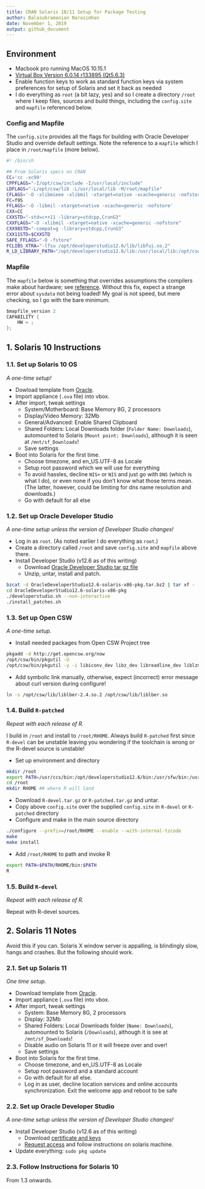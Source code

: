 ```yaml
---
title: CRAN Solaris 10/11 Setup for Package Testing
author: Balasubramanian Narasimhan
date: November 1, 2019
output: github_document
---
```


## Environment

- Macbook pro running MacOS 10.15.1 
- [Virtual Box Version 6.0.14 r133895 (Qt5.6.3)](https://www.virtualbox.org/)
- Enable function keys to work as standard function keys via system
  preferences for setup of Solaris and set it back as needed
- I do everything as `root` (a bit lazy, yes) and so I create a
  directory `/root` where I keep files, sources and build things,
  including the `config.site` and `mapfile` referenced below.
  
### Config and Mapfile

The `config.site` provides all the flags for building with Oracle
Developer Studio and override default settings. Note the reference to
a `mapfile` which I place in `/root/mapfile` (more below). 

```bash
#! /bin/sh

## From Solaris specs on CRAN
CC='cc -xc99'
CPPFLAGS="-I/opt/csw/include -I/usr/local/include"
LDFLAGS="-L/opt/csw/lib -L/usr/local/lib -M/root/mapfile"
CFLAGS='-O -xlibmieee -xlibmil -xtarget=native -xcache=generic -nofstore'
FC=f95
FFLAGS='-O -libmil -xtarget=native -xcache=generic -nofstore'
CXX=CC
CXXSTD="-std=c++11 -library=stdcpp,CrunG3"
CXXFLAGS="-O -xlibmil -xtarget=native -xcache=generic -nofstore"
CXX98STD="-compat=g -library=stdcpp,CrunG3"
CXX11STD=$CXXSTD
SAFE_FFLAGS="-O -fstore"
FCLIBS_XTRA="-lfsu /opt/developerstudio12.6/lib/libfui.so.2"
R_LD_LIBRARY_PATH="/opt/developerstudio12.6/lib:/usr/local/lib:/opt/csw/lib"
```

### Mapfile

The `mapfile` below is something that overrides assumptions the
compilers make about hardware; see
[reference](https://docs.oracle.com/cd/E19120-01/open.solaris/819-0690/chapter2-20/index.html). Without
this fix, expect a strange error about `sysdata` not being loaded! My
goal is not speed, but mere checking, so I go with the bare minimum.

```c
$mapfile_version 2
CAPABILITY {
	HW = ;
};
```

## 1. Solaris 10 Instructions

### 1.1. Set up Solaris 10 OS

_A one-time setup!_ 

- Dowload template from
  [Oracle](https://download.oracle.com/otn/solaris/vm/Solaris10_1-13_VM.ova).
- Import appliance (`.ova` file) into vbox.
- After import, tweak settings 
  * System/Motherboard: Base Memory 8G, 2 processors
  * Display/Video Memory: 32Mb
  * General/Advanced: Enable Shared Clipboard
  * Shared Folders: Local Downloads folder (`Folder Name: Downloads`),
    automounted to Solaris (`Mount point: Downloads`), although it is seen at
    `/mnt/sf_Downloads`!
  * Save settings

- Boot into Solaris for the first time.  
  * Choose timezone, and en_US.UTF-8 as Locale
  * Setup root password which we will use for everything
  * To avoid hassles, decline `NIS+` or `NIS` and just go with `DNS`
    (which is what I do), or even none if you don't know what those
    terms mean. (The latter, however, could be limiting for dns name
    resolution and downloads.)
  * Go with default for all else

### 1.2. Set up Oracle Developer Studio

_A one-time setup unless the version of Developer Studio
changes!_

- Log in as `root`. (As noted earlier I do everything as `root`.)
- Create a directory called `/root` and save `config.site` and
  `mapfile` above there. 
- Install Developer Studio (v12.6 as of this writing)
  * Download [Oracle Developer Studio tar gz file](https://www.oracle.com/technetwork/server-storage/developerstudio/overview/index.html)
  * Unzip, untar, install and patch.

```bash
bzcat -d OracleDeveloperStudio12.6-solaris-x86-pkg.tar.bz2 | tar xf -
cd OracleDeveloperStudio12.6-solaris-x86-pkg
./developerstudio.sh --non-interactive
./install_patches.sh
```

### 1.3. Set up Open CSW

_A one-time setup._

- Install needed packages from Open CSW Project tree

```bash
pkgadd -d http://get.opencsw.org/now
/opt/csw/bin/pkgutil -U
/opt/csw/bin/pkgutil -y -i libiconv_dev libz_dev libreadline_dev liblzma_dev libpcre_dev libcurl_dev libssh2_dev libssl_dev libcares_dev librtmp_dev libkrb5_dev libk5crypto3 liblber2_4_2 libbrotli_dev texlive gtar curl wget emacs
```

- Add symbolic link manually, otherwise, expect (incorrect) error
  message about curl version during configure!

```bash
ln -s /opt/csw/lib/liblber-2.4.so.2 /opt/csw/lib/liblber.so
```

### 1.4. Build `R-patched` 

_Repeat with each release of R._

I build in `/root` and install to `/root/RHOME`. Always build
`R-patched` first since `R-devel` can be unstable leaving you
wondering if the toolchain is wrong or the R-devel source is unstable!

- Set up environment and directory
```bash
mkdir /root
export PATH=/usr/ccs/bin:/opt/developerstudio12.6/bin:/usr/sfw/bin:/usr/xpg4/bin:/usr/xpg6/bin::/opt/csw/bin:$PATH
cd /root
mkdir RHOME ## where R will land
```

- Download `R-devel.tar.gz` or `R-patched.tar.gz` and untar.
- Copy above `config.site` over the supplied `config.site` in `R-devel` or `R-patched` directory
- Configure and make in the main source directory
```bash
./configure --prefix=/root/RHOME --enable --with-internal-tzcode
make
make install
```
- Add `/root/RHOME` to path and invoke R

```bash
export PATH=$PATH/RHOME/bin:$PATH
R
```

### 1.5. Build `R-devel`

_Repeat with each release of R._

Repeat with R-devel sources.

## 2. Solaris 11 Notes

Avoid this if you can. Solaris X window server is appalling, is
blindingly slow, hangs and crashes. But the following should work.

### 2.1. Set up Solaris 11 

_One time setup._

- Download template from
  [Oracle](http://www.oracle.com/technetwork/server-storage/solaris11/downloads/vm-templates-2245495.html).
- Import appliance (`.ova` file) into vbox.
- After import, tweak settings 
  * System: Base Memory 8G, 2 processors
  * Display: 32Mb
  * Shared Folders: Local Downloads folder (`Name: Downloads`),
    automounted to Solaris (`/Downloads`), although it is see at
    `/mnt/sf_Downloads`!
  * Disable audio on Solaris 11 or it will freeze over and over!
  * Save settings

- Boot into Solaris for the first time.  
  * Choose timezone, and en_US.UTF-8 as Locale
  * Setup root password and a standard account
  * Go with default for all else.
  * Log in as user, decline location services and online accounts
    synchronization. Exit the welcome app and reboot to be safe

### 2.2. Set up Oracle Developer Studio

_A one-time setup unless the version of Developer Studio
changes!_

- Install Developer Studio (v12.6 as of this writing)
  * Download [certificate and
    keys](https://pkg-register.oracle.com/register/certificate/)
  * [Request access](https://pkg-register.oracle.com/register/repos/)
    and follow instructions on solaris machine.

- Update everything: `sudo pkg update`

### 2.3. Follow Instructions for Solaris 10

From 1.3 onwards. 




